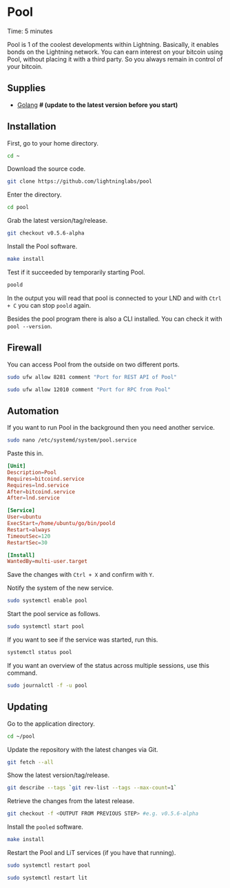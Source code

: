 
# Pool

<Callout emoji="&#x2139;">
	Time: 5 minutes
</Callout>

Pool is 1 of the coolest developments within Lightning. Basically, it enables bonds on the Lightning network. You can earn interest on your bitcoin using Pool, without placing it with a third party. So you always remain in control of your bitcoin.

## Supplies

* [Golang](/raspberry-pi/common-dependencies#golang) **# (update to the latest version before you start)**

## Installation

First, go to your home directory.

```bash
cd ~
```

Download the source code.

```bash
git clone https://github.com/lightninglabs/pool
```

Enter the directory.

```bash
cd pool
```

Grab the latest version/tag/release.

```bash
git checkout v0.5.6-alpha
```

Install the Pool software.

```bash
make install
```

Test if it succeeded by temporarily starting Pool.

```bash
poold
```

In the output you will read that pool is connected to your LND and with `Ctrl + C` you can stop `poold` again.

Besides the pool program there is also a CLI installed. You can check it with `pool --version`.

## Firewall

You can access Pool from the outside on two different ports.

```bash
sudo ufw allow 8281 comment "Port for REST API of Pool"

sudo ufw allow 12010 comment "Port for RPC from Pool"
```

## Automation

If you want to run Pool in the background then you need another service.

```bash
sudo nano /etc/systemd/system/pool.service
```

Paste this in.

```toml
[Unit]
Description=Pool
Requires=bitcoind.service
Requires=lnd.service
After=bitcoind.service
After=lnd.service

[Service]
User=ubuntu
ExecStart=/home/ubuntu/go/bin/poold
Restart=always
TimeoutSec=120
RestartSec=30

[Install]
WantedBy=multi-user.target
```

Save the changes with `Ctrl + X` and confirm with `Y`.

Notify the system of the new service.

```bash
sudo systemctl enable pool
```

Start the pool service as follows.

```bash
sudo systemctl start pool
```

If you want to see if the service was started, run this.

```bash
systemctl status pool
```

If you want an overview of the status across multiple sessions, use this command.

```bash
sudo journalctl -f -u pool
```

## Updating

Go to the application directory.

```bash
cd ~/pool
```

Update the repository with the latest changes via Git.

```bash
git fetch --all
```

Show the latest version/tag/release.

```bash
git describe --tags `git rev-list --tags --max-count=1`
```

Retrieve the changes from the latest release.

```bash
git checkout -f <OUTPUT FROM PREVIOUS STEP> #e.g. v0.5.6-alpha
```

Install the `pooled` software.

```bash
make install
```

Restart the Pool and LiT services (if you have that running).

```bash
sudo systemctl restart pool

sudo systemctl restart lit
```
